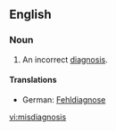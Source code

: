 ==English==
===Noun===
{{en-noun|misdiagnoses}}

#An incorrect [[diagnosis]].

====Translations====
{{trans-top|An incorrect diagnosis}}
*German: [[Fehldiagnose]] {{f}}
{{trans-mid}}
{{trans-bottom}}

[[vi:misdiagnosis]]
